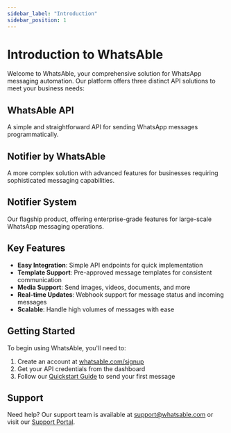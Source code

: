 ```yaml
---
sidebar_label: "Introduction"
sidebar_position: 1
---
```


# Introduction to WhatsAble

Welcome to WhatsAble, your comprehensive solution for WhatsApp messaging automation. Our platform offers three distinct API solutions to meet your business needs:

## WhatsAble API
A simple and straightforward API for sending WhatsApp messages programmatically.

## Notifier by WhatsAble
A more complex solution with advanced features for businesses requiring sophisticated messaging capabilities.

## Notifier System
Our flagship product, offering enterprise-grade features for large-scale WhatsApp messaging operations.

## Key Features

- **Easy Integration**: Simple API endpoints for quick implementation
- **Template Support**: Pre-approved message templates for consistent communication
- **Media Support**: Send images, videos, documents, and more
- **Real-time Updates**: Webhook support for message status and incoming messages
- **Scalable**: Handle high volumes of messages with ease

## Getting Started

To begin using WhatsAble, you'll need to:

1. Create an account at [whatsable.com/signup](https://whatsable.com/signup)
2. Get your API credentials from the dashboard
3. Follow our [Quickstart Guide](/quickstart) to send your first message

## Support

Need help? Our support team is available at [support@whatsable.com](mailto:support@whatsable.com) or visit our [Support Portal](https://whatsable.com/support). 
